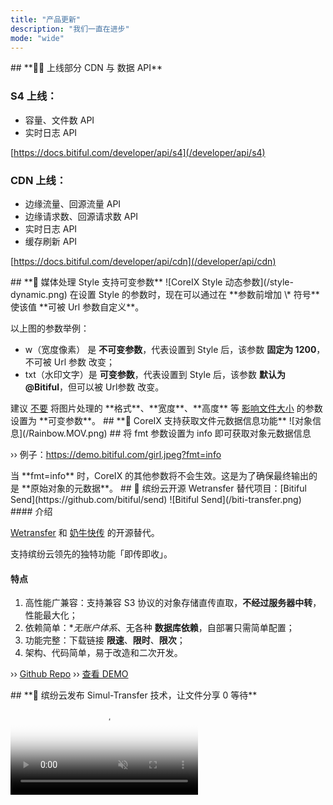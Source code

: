 ```yaml
---
title: "产品更新"
description: "我们一直在进步"
mode: "wide"
---
```


<Update label="2024/09/19" description="上新">
  ## **🧑‍💻 上线部分 CDN 与 数据 API**

  ### S4 上线：

  - 容量、文件数 API
  - 实时日志 API

  [https://docs.bitiful.com/developer/api/s4](/developer/api/s4)

  ### CDN 上线：

  - 边缘流量、回源流量 API
  - 边缘请求数、回源请求数 API
  - 实时日志 API
  - 缓存刷新 API

  [https://docs.bitiful.com/developer/api/cdn](/developer/api/cdn)
</Update>

<Update label="2024/08/24" description="更新">
  ## **📄 媒体处理 Style 支持可变参数**

  <Frame>
    ![CoreIX Style 动态参数](/style-dynamic.png)
  </Frame>
  在设置 Style 的参数时，现在可以通过在 **参数前增加 \* 符号** 使该值 **可被 Url 参数自定义**。

  以上图的参数举例：

  - w（宽度像素） 是 **不可变参数**，代表设置到 Style 后，该参数 **固定为 1200**，不可被 Url 参数 改变；
  - txt（水印文字）是 **可变参数**，代表设置到 Style 后，该参数 **默认为 @Bitiful**，但可以被 Url参数 改变。

  <Warning>
    建议 <u>不要</u> 将图片处理的 **格式**、**宽度**、**高度** 等 <u>影响文件大小</u> 的参数设置为 **可变参数**。
  </Warning>
</Update>

<Update label="2024/08/03" description="上新">
  ## **📄 CoreIX 支持获取文件元数据信息功能**

  <Frame>
    ![对象信息](/Rainbow.MOV.png)
  </Frame>
  ## 将 fmt 参数设置为 info 即可获取对象元数据信息

  ›› 例子：https://demo.bitiful.com/girl.jpeg?fmt=info

  <Warning>
    当 **fmt=info** 时，CoreIX 的其他参数将不会生效。这是为了确保最终输出的是 **原始对象的元数据**。
  </Warning>
</Update>

<Update label="2024/07/12" description="开源">
  ## 🛜 缤纷云开源 Wetransfer 替代项目：[Bitiful Send](https://github.com/bitiful/send)

  <Frame>
    ![Bitiful Send](/biti-transfer.png)
  </Frame>
  #### 介绍

  [Wetransfer](https://wetransfer.com) 和 [奶牛快传](https://cowtransfer.com) 的开源替代。
  
  支持缤纷云领先的独特功能「即传即收」。
  
  #### 特点
  
  1. 高性能广兼容：支持兼容 S3 协议的对象存储直传直取，**不经过服务器中转**，性能最大化；
  2. 依赖简单：**无账户体系*、无各种 **数据库依赖**，自部署只需简单配置；
  3. 功能完整：下载链接 **限速**、**限时**、**限次**；
  4. 架构、代码简单，易于改造和二次开发。

  ›› [Github Repo](https://github.com/bitiful/send)
  ›› [查看 DEMO](https://send.bitiful.com/)
</Update>

<Update label="2024/06/21" description="独创">
  ## **🛜 缤纷云发布 Simul-Transfer 技术，让文件分享 0 等待**

  <Frame>
    <video autoplay muted controls className="w-full aspect-video" poster="https://bitiful-contents.s3.bitiful.net/videos/with-simul-transfer.mp4?frame=1&w=1280" src="https://bitiful-contents.s3.bitiful.net/videos/with-simul-transfer.mp4" />
  </Frame>
  ## 上下行同步传输技术

  缤纷云基于自身独有的 **流式架构**，再次首创为 **「对象存储」** 原生带来了全新的 **「同步传输技术」Simul-Transfer**。它让分享的文件在 **上传开始的一瞬间便可以被下载**。

  ›› [进一步查看](/bitiful-s4/features/simul-transfer)
</Update>

<Update label="2024/06/13" description="独创">
  ## **🔐 S4 对象存储支持签名URL请求次数限制**

  <Frame>
    ![S4 请求次数限制](/requests-limit.png)
  </Frame>
  ### 推出 x-bitiful-max-requests 参数

  利用 S4 该特性可进一步保护你的上传下载,例如：

  1. 在需要 `限制下载次数` 的场景（例如：分享文件），杜绝黑产嗅探到真实下载地址无限下载；
  2. 保护你的 **上传链接** 不被重放攻击

  <Warning>
    在缺乏 **次数限制** 的情况下，黑产可以在极短的时间内对 上传URL 进行重放攻击，达到上传违规文件的目的。
  </Warning>
  ›› [进一步查看](/bitiful-s4/features/max-requests-limits)
</Update>

<Update label="2024/05/08" description="上新">
  ## **✏️ S4 对象存储生产支持 Move 操作（原子 Rename）**

  <Frame>
    ![原子 Rename](/Rename.png)
  </Frame>
  ### Rename 性能提升 1000 倍

  传统的对象存储（Tencent COS、Aliyun OSS、AWS S3）均不支持原生的 Move 操作，在 Rename 场景需要 借助 `Copy + 校验`达到 Move 目的。

  <Warning>
    单个大文件的 `Copy + 校验` 过程很可能 **长达 10 秒** 以上，在部分场景中会 **严重降低整体性能**。而 Move 操作耗时可 **低至 5 毫秒内**。
  </Warning>
  原子 Rename （Move）拥有 **巨大优势**：

  - **强一致** - Move 前后 **没有任何中间状态**，操作成功后全局立即生效；
  - **强可靠** - 没有 Copy 过程，**完全不会影响原数据的安全**；
  - **低成本** - 没有 Copy 过程，**不会占用双倍的存储容量**；
  - **高兼容** - 使用 **控制台** 和 简单的 **CopyObject 接口**，可 Rename 任意大小对象；

  <Info>
    例如：阿里云 OSS **控制台** 和 **CopyObject** 不能 [重命名大于 1 GB 对象](https://help.aliyun.com/zh/oss/developer-reference/copyobject)
  </Info>
</Update>

<Update label="2024/04/18" description="上新">
  ## **🌍 缤纷云全球CDN节点上线**

  <Frame>
    ![Global Cdn](/images/global-cdn.png)
  </Frame>
  ### 一键轻松切换

  现在可以通过简单地修改CDN配置，完成「**仅大陆节点**」和「**全球节点**」的切换。

  <Frame>
    ![切换节点](/switch-nodes.png)
  </Frame>
  ### 自动优化跨境回源（当前免费）

  海外节点在回源S4存储桶时会进行全自动的跨境优化（自定义网站回源暂不支持）。

  <Warning>
    请务必保持控制台中正确的 CNAME 记录。
  </Warning>
</Update>

<Update label="2024/03/20" description="上新">
  ## 🕥 存储 & CDN 实时访问日志上线！

  为了让客户进一步观测自己的请求数据，我们上线了实时访问日志。

  这几乎是业界首次直接免费提供（不用开通额外服务、不用考虑计费）实时访问日志。

  在海量的访问下，要免费开放并维持这一能力并不容易，希望能与各位客户一起提高与进步。

  目前提供的功能还比较简单，但我们相信这是一个好的开始～

  <Frame>
    ![实时日志](/live-tail.png)
  </Frame>
  ### **基于流式数据架构的近实时观测能力**

  得益于缤纷云先进的流式数据架构，让我们有能力为用户提供各种近乎实时的观测数据。

  例如：在桶列表当中，对象的总容量与总数的数据更新近乎总是在1分钟内，这使我们更容易对总体情况进行把握和预测。

  <Frame>
    ![实时统计](/Live-Summary.png)
  </Frame>
</Update>

<Update label="2024/02/23" description="上新">
  ## 原文件保护功能增加「默认Style」功能

  源文件保护功能，可以在非「预签名」情况下最大程度保护您的原创作品。

  设定了指定MIME源文件保护后，您的用户在匿名访问的情况下访问该媒体（未经处理）的原文件会报错：403 OriginalFileProtected。

  在这种情况下，用户访问该媒体的方法只有：

  1. 使用预签名Url访问（使用预签名Url方式在S4当中一直拥有最高权限）；
  2. 使用您设定的某个Style访问（例如：[https://bucket.s3.bitiful.net/image.jpg\!style:](https://bucket.s3.bitiful.net/image.jpg!style:{{styleName}}))

  这无疑为您的媒体内容提供了巨大的保护能力。

  ### 更优雅的源文件保护（设定默认Style）

  但为用户返回「403 OriginalFileProtected」的报错信息未必是最优雅的方案。

  现在：缤纷云S4允许您为保护内容设定一个已存在的默认Style。

  当您的用户触发源文件保护的时候，系统不会返回「403 OriginalFileProtected」的错误信息，而是按照上面指定的默认Style对媒体进行处理，然后返回给用户。

  <Frame>
    ![默认Style](/default-style.png)
  </Frame>
</Update>

<Update label="2024/01/19" description="上新">
  ## 缤纷云 服务运行状态监控页（status page）上线

  ### 独立架构

  缤纷云服务状态监控页面测试上线啦。

  它运行在完全独立的基础设施当中，可以在缤纷云服务遇到问题时依然保持观测能力。

  访问：https://stack-status.com/

  <Frame>
    ![服务可用性监控](/monitor.png)
  </Frame>
</Update>

<Update label="2024/01/13" description="上新">
  🧪 实验特性

  ## 缤纷云S4对象存储访问节点现已支持HTTP/3（QUIC）

  ## 概念

  QUIC (HTTP 3) 通常被称为下一代网络通信。它运行在 OSI 模型的第四层，过去代表"快速 UDP 互联网连接"（现在起草的规范指出"QUIC"是协议的实际名称，而不是其他任何内容的缩写）。它也被称为 HTTP/3，进一步巩固了其作为 HTTP/2 继承者的地位。

  ### 基于 UDP

  QUIC协议最关键的一点是使用UDP进行通信；仅此一项就可以通过放弃使用传统的基于 TCP 的安排（需要任何两方同步，然后是 SYN-ACK 和确认）来降低客户端和服务器之间的延迟。

  ### 缤纷云S4对象存储访问端点全面支持HTTP/3（QUIC）

  若您希望体验HTTP/3，并且您的桶域名 https://xxx.s3.bitiful.net 在访问时还没有看到h3协议：

  请与群中客服联系。

  <Frame>
    ![HTTP/3](/http3.png)
  </Frame>
</Update>

<Update label="2024/01/10" description="上新">
  强大的 CoreIX 变得更强

  ## 🌟 CoreIX 支持 Blurhash 和 Thumbhash

  缤纷云 CoreIX 上线实时的 Blurhash & Thumbhash 功能。

  这是缩略图预加载的最佳实践，效果出类拔萃。

  从现在开始，立即使用简单的 `fmt=blurhash` 或 `fmt=thumbhash` 获得全新的预加载效果。👇👇👇

  <Frame>
    ![blurhash](/WhyBlurHash.png)
  </Frame>
</Update>

<Update label="2024/01/08" description="重构">
  ## 🖥 全新的缤纷云控制台已经上线！

  更美观、更方便，适配更多的屏幕尺寸。

  <Frame>
    ![缤纷云全新控制台。](/new-console.png)
  </Frame>
</Update>

<Update label="2024/01/05" description="上新">
  强大的缤纷云媒体引擎

  ## ‼️ CoreIX 支持高级文字水印

  如下图，依靠强大的 [文字水印参数](/coreix/basic) 实现艺术一般的水印效果。

  只需要设定几个参数，CoreIX 会在 0.1 秒内 呈现给您的用户。

  <Frame>
    ![只需要设定几个参数，缤纷云的处理引擎就会在0.1秒内呈现给您的用户。](/txt-mark.png)
  </Frame>
</Update>

<Update label="2024/01/01" description="上新">
  今天缤纷云正式发布了

  ## 🎁 缤纷云 S4 智能对象存储 正式发布

  你好，2024年，你好，缤纷云。

  <Frame>
    ![Hello World](/images/hello.jpeg)
  </Frame>
</Update>